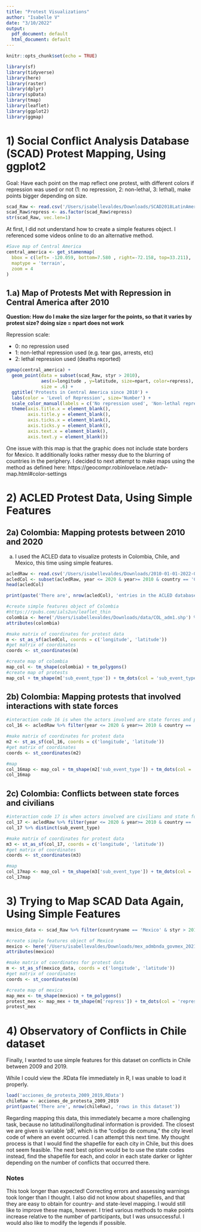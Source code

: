 ```yaml
---
title: "Protest Visualizations"
author: "Isabelle V"
date: "3/10/2022"
output:
  pdf_document: default
  html_document: default
---
```


```r
knitr::opts_chunk$set(echo = TRUE)
```

```r
library(sf)
library(tidyverse)
library(here)
library(raster)
library(dplyr)
library(spData)
library(tmap)
library(leaflet)
library(ggplot2)
library(ggmap)
```

# 1) Social Conflict Analysis Database (SCAD) Protest Mapping, Using ggplot2

Goal: Have each point on the map reflect one protest, with different colors if repression was used or not (1: no repression, 2: non-lethal, 3: lethal), make points bigger depending on size. 
```r
scad_Raw <- read.csv('/Users/isabellevaldes/Downloads/SCAD2018LatinAmerica_Final.csv', na.strings = '-99')
scad_Raw$repress <- as.factor(scad_Raw$repress)
str(scad_Raw, vec.len=1)
```


At first, I did not understand how to create a simple features object. I referenced some videos online to do an alternative method. 
```r
#Save map of Central America
central_america <- get_stamenmap(
  bbox = c(left= -120.059, bottom=7.580 , right=-72.158, top=33.211),
  maptype = 'terrain',
  zoom = 4
)
```

## 1.a) Map of Protests Met with Repression in Central America after 2010

**Question: How do I make the size larger for the points, so that it varies by protest size? doing size = npart does not work**

Repression scale:

+ 0: no repression used
+ 1: non-lethal repression used (e.g. tear gas, arrests, etc)
+ 2: lethal repression used (deaths reported)

```r
ggmap(central_america) +
  geom_point(data = subset(scad_Raw, styr > 2010), 
             aes(x=longitude , y=latitude, size=npart, color=repress),
             size = .6) + 
  ggtitle('Protests in Central America since 2010') + 
  labs(color = 'Level of Repression', size='Number') + 
  scale_color_manual(labels = c('No repression used', 'Non-lethal repression used', 'Lethal repression'), values = c('blue', 'orange', 'red1')) + 
  theme(axis.title.x = element_blank(), 
        axis.title.y = element_blank(),
        axis.ticks.x = element_blank(),
        axis.ticks.y = element_blank(),
        axis.text.x = element_blank(),
        axis.text.y = element_blank())
```

One issue with this map is that the graphic does not include state borders for Mexico. It additionally looks rather messy due to the blurring of countries in the periphery. I decided to next attempt to make maps using the method as defined here: https://geocompr.robinlovelace.net/adv-map.html#color-settings


# 2) ACLED Protest Data, Using Simple Features 

## 2a) Colombia: Mapping protests between 2010 and 2020

a) I used the ACLED data to visualize protests in Colombia, Chile, and Mexico, this time using simple features. 
```r
acledRaw <- read.csv('/Users/isabellevaldes/Downloads/2010-01-01-2022-03-10-Central_America-South_America.csv', sep = ';')
acledCol <- subset(acledRaw, year <= 2020 & year>= 2010 & country == 'Colombia' & event_type == 'Protests')
head(acledCol)
```

```r
print(paste('There are', nrow(acledCol), 'entries in the ACLED database regarding Colombian protests between 2010 and 2020.'))
```

```r
#create simple features object of Colombia
#https://rpubs.com/ials2un/leaflet_thin
colombia <- here('/Users/isabellevaldes/Downloads/data/COL_adm1.shp') %>% st_read()
attributes(colombia)
```

```r
#make matrix of coordinates for protest data
m <- st_as_sf(acledCol, coords = c('longitude', 'latitude'))
#get matrix of coordinates
coords <- st_coordinates(m)
```

```r
#create map of colombia
map_col <- tm_shape(colombia) + tm_polygons()
#create map of protests
map_col + tm_shape(m['sub_event_type']) + tm_dots(col = 'sub_event_type', palette = c('red3', 'blue', 'orange'))
```

## 2b) Colombia: Mapping protests that involved interactions with state forces

```r
#interaction code 16 is when the actors involved are state forces and protestors. 
col_16 <- acledRaw %>% filter(year <= 2020 & year>= 2010 & country == 'Colombia' & interaction == 16)
```

```r
#make matrix of coordinates for protest data
m2 <- st_as_sf(col_16, coords = c('longitude', 'latitude'))
#get matrix of coordinates
coords <- st_coordinates(m2)
```

```r
#map
col_16map <- map_col + tm_shape(m2['sub_event_type']) + tm_dots(col = 'sub_event_type', palette = c('red3', 'orange'))
col_16map 
```

## 2c) Colombia: Conflicts between state forces and civilians

```r
#interaction code 17 is when actors involved are civilians and state forces. 
col_17 <- acledRaw %>% filter(year <= 2020 & year>= 2010 & country == 'Colombia' & (interaction == 17)) 
col_17 %>% distinct(sub_event_type)
```

```r
#make matrix of coordinates for protest data
m3 <- st_as_sf(col_17, coords = c('longitude', 'latitude'))
#get matrix of coordinates
coords <- st_coordinates(m3)
```

```r
#map
col_17map <- map_col + tm_shape(m3['sub_event_type']) + tm_dots(col = 'sub_event_type', palette = c('red3', 'orange'))
col_17map 
```


# 3) Trying to Map SCAD Data Again, Using Simple Features

```r
mexico_data <- scad_Raw %>% filter(countryname == 'Mexico' & styr > 2014)
```

```r
#create simple features object of Mexico 
mexico <- here('/Users/isabellevaldes/Downloads/mex_admbnda_govmex_20210618_SHP/mex_admbnda_adm1_govmex_20210618.shp') %>% st_read()
attributes(mexico)
```

```r
#make matrix of coordinates for protest data
m <- st_as_sf(mexico_data, coords = c('longitude', 'latitude'))
#get matrix of coordinates
coords <- st_coordinates(m)
```

```r
#create map of mexico
map_mex <- tm_shape(mexico) + tm_polygons()
protest_mex <- map_mex + tm_shape(m['repress']) + tm_dots(col = 'repress', palette = c('blue', 'orange', 'red1'))
protest_mex
```

# 4) Observatory of Conflicts in Chile dataset 

Finally, I wanted to use simple features for this dataset on conflicts in Chile between 2009 and 2019. 

While I could view the .RData file immediately in R, I was unable to load it properly. 
```r
load('acciones_de_protesta_2009_2019,RData')
chileRaw <- acciones_de_protesta_2009_2019
print(paste('There are', nrow(chileRaw), 'rows in this dataset'))
```

Regarding mapping this data, this immediately became a more challenging task, because no latitudinal/longitudinal information is provided. The closest we are given is variable 'p8', which is the "codigo de comuna," the city level code of where an event occurred. I can attempt this next time. My thought process is that I would find the shapefile for each city in Chile, but this does not seem feasible. The next best option would be to use the state codes instead, find the shapefile for each, and color in each state darker or lighter depending on the number of conflicts that occurred there. 

### Notes

This took longer than expected! Correcting errors and assessing warnings took longer than I thought. I also did not know about shapefiles, and that they are easy to obtain for country- and state-level mapping. I would still like to improve these maps, however. I tried various methods to make points increase relative to the number of participants, but I was unsuccessful. I would also like to modify the legends if possible. 